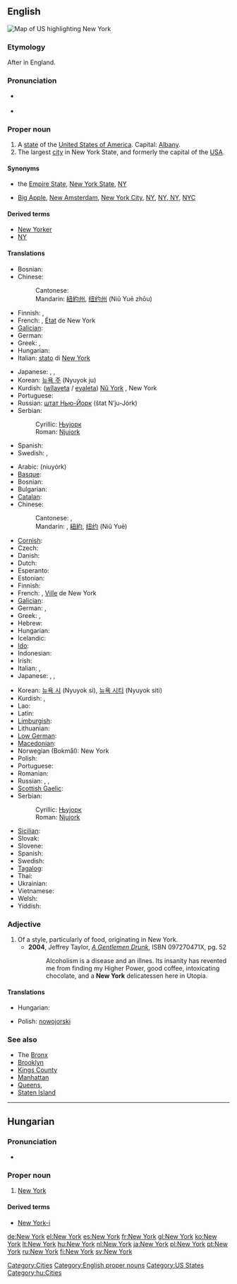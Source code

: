 ==English==
[[Image:map of USA highlighting New York.png|thumb|right|Map of US highlighting New York]]
{{wikipedia}}
===Etymology===
After {{term|York}} in England.

===Pronunciation===
* {{a|GenAm}} {{IPA|/nuː ˈjɔɹk/}}
*: {{audio|en-us-New York.ogg|Audio (GenAm)}}
* {{a|UK|Bronx, NY}} {{IPA|/nuː ˈjɔːk/}}
*: {{audio|en-us-New York-2.ogg|Audio (Bronx, NY)}}

===Proper noun===
{{en-proper noun|sg=[[new|New]] [[York]]}}

# A [[state]] of the [[United States of America]]. Capital: [[Albany]].
# The largest [[city]] in New York State, and formerly the capital of the [[USA]].

====Synonyms====
* {{sense|state}} the [[Empire State]], [[New York State]], [[NY]]
* {{sense|city}} [[Big Apple]], [[New Amsterdam]], [[New York City]], [[NY]], [[NY, NY]], [[NYC]]

====Derived terms====
* [[New Yorker]]
* [[NY]]

====Translations====
{{trans-top|state}}
* Bosnian: {{t-|bs|Njujork|m}}
* Chinese:
*: Cantonese: {{tø|yue|紐約州|tr=nau2 joek3 zau1|sc=Hani|xs=Cantonese}}
*: Mandarin: [[紐約州]], [[纽约州]] (Niǔ Yuē zhōu)
* Finnish: {{t+|fi|New York}}, {{t|fi|New Yorkin osavaltio}}
* French: {{t+|fr|New York}}, [[état|État]] de New York {{m}}
* [[Galician]]: {{t-|gl|Nova Iorque|xs=Galician}}
* German: {{t+|de|New York}}
* Greek: {{t+|el|Νέα Υόρκη|tr=néa iórci|sc=Grek}}, {{t|el|Πολιτεία Νέας Υόρκης|f|tr=politía néas iórcis|sc=Grek}}
* Hungarian: {{t+|hu|New York}}
* Italian: [[stato]] di [[New York#Italian|New York]] {{m}}
{{trans-mid}}
* Japanese: {{t-|ja|ニューヨーク州|tr=Nyūyōkushū|sc=Jpan}}, {{t+|ja|ニューヨーク|sc=Jpan}}, {{t|ja|紐育|tr=Nyūyōkushū|sc=Jpan}}
* Korean: [[뉴욕 주]] (Nyuyok ju)
* Kurdish: ([[wîlayet]]a / [[eyalet]]a) [[Nû York]] {{f}}, New York {{f}}
* Portuguese: {{t+|pt|Nova Iorque|f}}
* Russian: [[шт. Нью-Йорк|штат Нью-Йорк]] (štat N’ju-Jórk) {{m}}
* Serbian:
*: Cyrillic: [[Њујорк#Serbian|Њујорк]] {{m}}
*: Roman: [[Njujork#Serbian|Njujork]] {{m}}
* Spanish: {{t+|es|Nueva York|f}}
* Swedish: {{t+|sv|New York}}, {{t|sv|staten New York}}
{{trans-bottom}}

{{trans-top|city}}
* Arabic: {{Arab|[[نيويورك]]}} (niuyórk)
* [[Basque]]: {{t|eu|York Berri|xs=Basque}}
* Bosnian: {{t-|bs|Njujork|m}}
* Bulgarian: {{t|bg|Ню Йорк|tr=Nju Jork|sc=Cyrl}}
* [[Catalan]]: {{t-|ca|Nova York}}
* Chinese:
*: Cantonese: {{tø|yue|紐約市|tr=nau2 joek3 si5|sc=Hani|xs=Cantonese}}, {{tø|yue|紐約|tr=nau2 joek3|sc=Hani|xs=Cantonese}}
*: Mandarin: {{t|cmn|纽约市|tr=Niǔyuē Shì|sc=Hani|xs=Mandarin}}, [[紐約]], [[纽约]] (Niǔ Yuē)
* [[Cornish]]: {{t|kw|Evrek Nowydh|xs=Cornish}}
* Czech: {{t-|cs|New York}}
* Danish: {{t-|da|New York}}
* Dutch: {{t+|nl|New York}}
* Esperanto: {{t|eo|Novjorko|xs=Esperanto}}
* Estonian: {{t-|et|New York}}
* Finnish: {{t+|fi|New York}}
* French: {{t+|fr|New York}}, [[ville|Ville]] de New York {{f}}
* [[Galician]]: {{t-|gl|Nova Iorque|xs=Galician}}
* German: {{t-|de|New York City}}, {{t+|de|New York}}
* Greek: {{t+|el|Νέα Υόρκη|tr=néa iórci|sc=Grek}}, {{t|el|Πόλη Νέας Υόρκης|f|tr=póli néas iórcis|sc=Grek}}
* Hebrew: {{t-|he|ניו יורק|tr=nyu york|sc=Hebr}}
* Hungarian: {{t+|hu|New York}}
* Icelandic: {{t|is|New York borg}}
* [[Ido]]: {{t|io|Nova-York|xs=Ido}}
* Indonesian: {{t-|id|New York|xs=Indonesian}}
* Irish: {{t-|ga|Nua-Eabhrac|xs=Irish}}
* Italian: {{t-|it|New York|f}}, {{t|it|Nuova York|f}}
* Japanese: {{t-|ja|ニューヨーク市|tr=Nyūyōkushi|sc=Jpan}}, {{t+|ja|ニューヨーク|sc=Jpan}}, {{t|ja|紐育|tr=Nyūyōkushū|sc=Jpan}}
{{trans-mid}}
* Korean: [[뉴욕 시]] (Nyuyok si), [[뉴욕 시티]] (Nyuyok siti)
* Kurdish: {{t|ku|Nû York|f}}, {{t-|ku|New York|f}}
* Lao: {{t-|lo|ນີວຢອກ|tr=niiw-jöök|sc=Laoo|xs=Lao}}
* Latin: {{t-|la|Novum Eboracum}}
* [[Limburgish]]: {{t-|li|New York|xs=Limburgish}}
* Lithuanian: {{t|lt|Niujorkas|xs=Lithuanian}}
* [[Low German]]: {{t-|nds|New York|xs=Low Saxon}}
* [[Macedonian]]: {{t|mk|Њу Јорк|tr=Nju Jork|sc=Cyrl|xs=Macedonian}}
* Norwegian (Bokmål): New York
* Polish: {{t+|pl|Nowy Jork}}
* Portuguese: {{t+|pt|Nova Iorque|f}}
* Romanian: {{t-|ro|New York}}
* Russian: {{t+|ru|Нью-Йорк|m|tr=N’ju-Jórk|sc=Cyrl}}, {{t-|ru|г. Нью-Йорк|m|tr=g. N’ju-Jórk|sc=Cyrl}}, {{t|ru|город Нью-Йорк|m|tr=górod N’ju-Jórk|sc=Cyrl}}
* [[Scottish Gaelic]]: {{t|gd|Eabhraig Nuadh|xs=Scottish Gaelic}}
* Serbian:
*: Cyrillic: [[Њујорк#Serbian|Њујорк]] {{m}}
*: Roman: [[Njujork#Serbian|Njujork]] {{m}}
* [[Sicilian]]: {{t-|scn|Nova York|xs=Sicilian}}
* Slovak: {{t-|sk|New York}}
* Slovene: {{t-|sl|New York}}
* Spanish: {{t+|es|Nueva York|f}}
* Swedish: {{t+|sv|New York}}
* [[Tagalog]]: {{t|tl|Lungsod ng New York|xs=Tagalog}}
* Thai: {{t|th|นครนิวยอร์ก|tr=nákon níwáyôk|sc=Thai|xs=Thai}}
* Ukrainian: {{t-|uk|Нью-Йорк|tr=N’ju-Jórk|sc=Cyrl|xs=Ukrainian}}
* Vietnamese: {{t|vi|Thành phố New York|xs=Vietnamese}}
* Welsh: {{t|cy|Dinas Efrog Newydd|xs=Welsh}}
* Yiddish: {{t|yi|ניו־יאָרק|tr=Nyu-York|sc=Hebr|xs=Yiddish}}
{{trans-bottom}}

===Adjective===
{{en-adj|-}}

# Of a style, particularly of food, originating in New York.
#* '''2004''', Jeffrey Taylor, ''[http://books.google.com/books?id=SzACwqdCfYYC&pg=PA52&ots=tsmp26dHyZ&dq=%22new+york+delicatessen%22&as_brr=1&sig=Jp75bm7f1fdl7UnuRaFp3DG4vic A Gentlemen Drunk]'', ISBN 097270471X, pg. 52
#*: Alcoholism is a disease and an illnes. Its insanity has revented me from finding my Higher Power, good coffee, intoxicating chocolate, and a '''New York''' delicatessen here in Utopia.

====Translations====
{{trans-top|of a style, particularly of food, originating in New York}}
* Hungarian: {{t|hu|New York-i}}
{{trans-mid}}
* Polish: [[nowojorski]] {{m}}
{{trans-bottom}}

===See also===
* The [[Bronx]]
* [[Brooklyn]]
* [[Kings County]]
* [[Manhattan]]
* [[Queens]], {{toponym|Queens County}}
* [[Staten Island]]

[[Category:Cities]]
[[Category:English proper nouns]]
[[Category:US States]]

----

==Hungarian==

===Pronunciation===
*{{IPA|/ˈɲuː jork/|lang=hu}}

===Proper noun===
{{infl|hu|proper noun}}

# [[New York#English|New York]]

====Derived terms====
* [[New York-i]]

[[Category:hu:Cities]]

[[de:New York]]
[[el:New York]]
[[es:New York]]
[[fr:New York]]
[[gl:New York]]
[[ko:New York]]
[[lt:New York]]
[[hu:New York]]
[[nl:New York]]
[[ja:New York]]
[[pl:New York]]
[[pt:New York]]
[[ru:New York]]
[[fi:New York]]
[[sv:New York]]